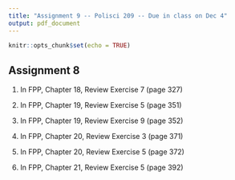 ```yaml
---
title: "Assignment 9 -- Polisci 209 -- Due in class on Dec 4"
output: pdf_document
---
```


```r
knitr::opts_chunk$set(echo = TRUE)
```

## Assignment 8



1. In FPP, Chapter 18, Review Exercise 7 (page 327)

3. In FPP, Chapter 19, Review Exercise 5 (page 351)

4. In FPP, Chapter 19, Review Exercise 9 (page 352)

5. In FPP, Chapter 20, Review Exercise 3 (page 371)

6. In FPP, Chapter 20, Review Exercise 5 (page 372)

6. In FPP, Chapter 21, Review Exercise 5 (page 392)
